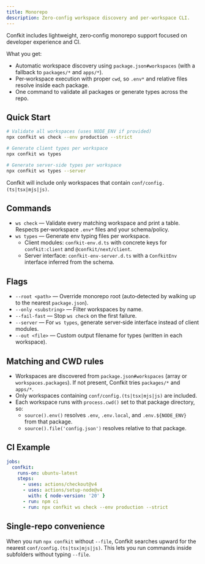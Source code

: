 ```yaml
---
title: Monorepo
description: Zero-config workspace discovery and per-workspace CLI.
---
```


Confkit includes lightweight, zero‑config monorepo support focused on developer experience and CI.

What you get:

- Automatic workspace discovery using `package.json#workspaces` (with a fallback to `packages/*` and `apps/*`).
- Per‑workspace execution with proper `cwd`, so `.env*` and relative files resolve inside each package.
- One command to validate all packages or generate types across the repo.

## Quick Start

```bash
# Validate all workspaces (uses NODE_ENV if provided)
npx confkit ws check --env production --strict

# Generate client types per workspace
npx confkit ws types

# Generate server-side types per workspace
npx confkit ws types --server
```

Confkit will include only workspaces that contain `conf/config.(ts|tsx|mjs|js)`.

## Commands

- `ws check` — Validate every matching workspace and print a table. Respects per‑workspace `.env*` files and your schema/policy.
- `ws types` — Generate env typing files per workspace.
  - Client modules: `confkit-env.d.ts` with concrete keys for `confkit:client` and `@confkit/next/client`.
  - Server interface: `confkit-env-server.d.ts` with a `ConfkitEnv` interface inferred from the schema.

## Flags

- `--root <path>` — Override monorepo root (auto‑detected by walking up to the nearest `package.json`).
- `--only <substring>` — Filter workspaces by name.
- `--fail-fast` — Stop `ws check` on the first failure.
- `--server` — For `ws types`, generate server‑side interface instead of client modules.
- `--out <file>` — Custom output filename for types (written in each workspace).

## Matching and CWD rules

- Workspaces are discovered from `package.json#workspaces` (array or `workspaces.packages`). If not present, Confkit tries `packages/*` and `apps/*`.
- Only workspaces containing `conf/config.(ts|tsx|mjs|js)` are included.
- Each workspace runs with `process.cwd()` set to that package directory, so:
  - `source().env()` resolves `.env`, `.env.local`, and `.env.${NODE_ENV}` from that package.
  - `source().file('config.json')` resolves relative to that package.

## CI Example

```yaml
jobs:
  confkit:
    runs-on: ubuntu-latest
    steps:
      - uses: actions/checkout@v4
      - uses: actions/setup-node@v4
        with: { node-version: '20' }
      - run: npm ci
      - run: npx confkit ws check --env production --strict
```

## Single‑repo convenience

When you run `npx confkit` without `--file`, Confkit searches upward for the nearest `conf/config.(ts|tsx|mjs|js)`. This lets you run commands inside subfolders without typing `--file`.

